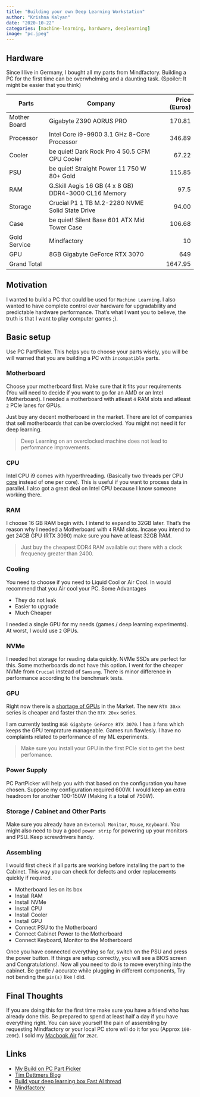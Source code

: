 ```yaml
---
title: "Building your own Deep Learning Workstation"
author: "Krishna Kalyan"
date: "2020-10-22"
categories: [machine-learning, hardware, deeplearning]
image: "pc.jpeg"
---
```


## Hardware
Since I live in Germany, I bought all my parts from Mindfactory. Building a PC for the first time can be overwhelming and a daunting task. (Spoiler: It might be easier that you think)

| Parts | Company | Price (Euros)
--- | --- | ---:
Mother Board | Gigabyte Z390 AORUS PRO | 170.81
Processor | Intel Core i9-9900 3.1 GHz 8-Core Processor | 346.89
Cooler | be quiet! Dark Rock Pro 4 50.5 CFM CPU Cooler | 67.22
PSU | be quiet! Straight Power 11 750 W 80+ Gold | 115.85
RAM | G.Skill Aegis 16 GB (4 x 8 GB) DDR4-3000 CL16 Memory | 97.5
Storage | 	Crucial P1 1 TB M.2-2280 NVME Solid State Drive | 94.00
Case | 	be quiet! Silent Base 601 ATX Mid Tower Case | 106.68
Gold Service | Mindfactory | 10
GPU | 8GB Gigabyte GeForce RTX 3070  | 649
Grand Total| | 1647.95

## Motivation
I wanted to build a PC that could be used for `Machine Learning`. I also wanted to have complete control over hardware for upgradability and predictable hardware performance. That's what I want you to believe, the truth is that I want to play computer games ;).

## Basic setup
Use PC PartPicker. This helps you to choose your parts wisely, you will be will warned that you are building a PC with `incompatible` parts.

### Motherboard
Choose your motherboard first. Make sure that it fits your requirements (You will need to decide if you want to go for an AMD or an Intel Motherboard). I needed a motherboard with atleast `4` RAM slots and atleast `2` PCIe lanes for GPUs. 

Just buy any decent motherboard in the market. There are lot of companies that sell motherboards that can be overclocked. You might not need it for deep learning.

> Deep Learning on an overclocked machine does not lead to performance improvements.

### CPU
Intel CPU i9 comes with hyperthreading. (Basically two threads per CPU [core](https://www.intel.com/content/www/us/en/products/processors/core/i9-processors/i9-9900.html) instead of one per core). This is useful if you want to process data in parallel. I also got a great deal on Intel CPU because I know someone working there.

### RAM
I choose 16 GB RAM begin with. I intend to expand to 32GB later. That's the reason why I needed a Motherboard with `4` RAM slots. Incase you intend to get 24GB GPU (RTX 3090) make sure you have at least 32GB RAM.

> Just buy the cheapest DDR4 RAM available out there with a clock frequency greater than 2400.

### Cooling
You need to choose if you need to Liquid Cool or Air Cool. In would recommend that you Air cool your PC. Some Advantages

- They do not leak
- Easier to upgrade
- Much Cheaper

I needed a single GPU for my needs (games / deep learning experiments). At worst, I would use `2` GPUs.

### NVMe
I needed hot storage for reading data quickly. NVMe SSDs are perfect for this. Some motherboards do not have this option. I went for the cheaper NVMe from `Crucial` instead of `Samsung`. There is minor difference in performance according to the benchmark tests.

### GPU
Right now there is a [shortage of GPUs](https://hothardware.com/news/nvidia-posts-expanded-qa-following-geforce-rtx-3080-launch-fiasco) in the Market. The new `RTX 30xx` series is cheaper and faster than the `RTX 20xx` series. 

I am currently testing `8GB Gigabyte GeForce RTX 3070`. I has `3` fans which keeps the GPU temprature manageable. Games run flawlesly. I have no complaints related to performance of my ML experiments. 

> Make sure you install your GPU in the first PCIe slot to get the best perfomance.

### Power Supply
PC PartPicker will help you with that based on the configuration you have chosen. Suppose my configuration required 600W. I would keep an extra headroom for another 100-150W (Making it a total of 750W).

### Storage / Cabinet and Other Parts
Make sure you already have an `External Monitor`, `Mouse`, `Keyboard`. You might also need to buy a good `power strip` for powering up your monitors and PSU. Keep screwdrivers handy.

### Assembling
I would first check if all parts are working before installing the part to the Cabinet. This way you can check for defects and order replacements quickly if required.

- Motherboard lies on its box
- Install RAM
- Install NVMe
- Install CPU
- Install Cooler
- Install GPU
- Connect PSU to the Motherboard
- Connect Cabinet Power to the Motherboard
- Connect Keyboard, Monitor to the Motherboard

Once you have connected everything so far, switch on the PSU and press the power button. If things are setup correctly, you will see a BIOS screen and Congratulations!. Now all you need to do is to move everything into the cabinet. Be gentle / accurate while plugging in different components, Try not bending the `pin(s)` like I did.

## Final Thoughts
If you are doing this for the first time make sure you have a friend who has already done this. Be prepared to spend at least half a day if you have everything right. You can save yourself the pain of assembling by requesting Mindfactory or your local PC store will do it for you (Approx `100-200€`). I sold my [Macbook Air](mresell.de) for `262€`.

## Links
- [My Build on PC Part Picker](https://pcpartpicker.com/list/3WFqsX)
- [Tim Dettmers Blog](https://timdettmers.com/2020/09/07/which-gpu-for-deep-learning/)
- [Build your deep learning box Fast AI thread](https://forums.fast.ai/t/build-your-deep-learning-box-wiki-thread/13536/155)
- [Mindfactory](https://www.mindfactory.de/)